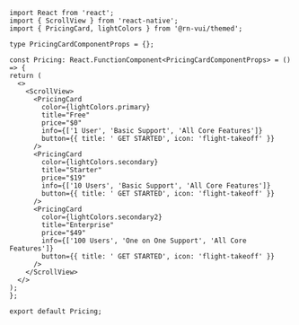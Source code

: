 ```SnackPlayer name=RNE Pricing
import React from 'react';
import { ScrollView } from 'react-native';
import { PricingCard, lightColors } from '@rn-vui/themed';

type PricingCardComponentProps = {};

const Pricing: React.FunctionComponent<PricingCardComponentProps> = () => {
return (
  <>
    <ScrollView>
      <PricingCard
        color={lightColors.primary}
        title="Free"
        price="$0"
        info={['1 User', 'Basic Support', 'All Core Features']}
        button={{ title: ' GET STARTED', icon: 'flight-takeoff' }}
      />
      <PricingCard
        color={lightColors.secondary}
        title="Starter"
        price="$19"
        info={['10 Users', 'Basic Support', 'All Core Features']}
        button={{ title: ' GET STARTED', icon: 'flight-takeoff' }}
      />
      <PricingCard
        color={lightColors.secondary2}
        title="Enterprise"
        price="$49"
        info={['100 Users', 'One on One Support', 'All Core Features']}
        button={{ title: ' GET STARTED', icon: 'flight-takeoff' }}
      />
    </ScrollView>
  </>
);
};

export default Pricing;
```
